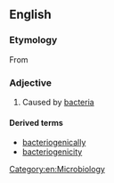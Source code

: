 ==English==

===Etymology===
From {{confix|bacterio|genic}}

===Adjective===
{{en-adj|-}}

# Caused by [[bacteria]]

====Derived terms====
*[[bacteriogenically]]
*[[bacteriogenicity]]

[[Category:en:Microbiology]]